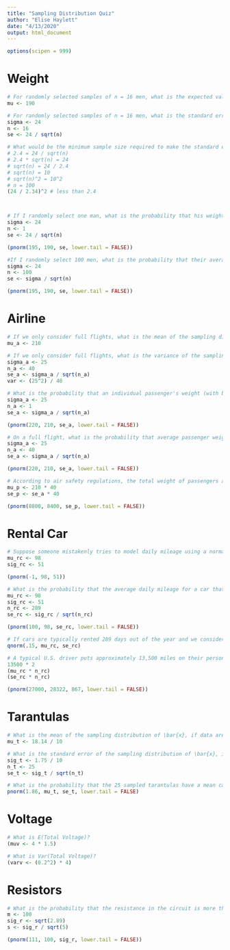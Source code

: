 ```yaml
---
title: "Sampling Distribution Quiz"
author: "Elise Haylett"
date: "4/13/2020"
output: html_document
---
```

```r
options(scipen = 999)
```

# Weight
```r
# For randomly selected samples of n = 16 men, what is the expected value of the sampling distribution of the sample mean?
mu <- 190

# For randomly selected samples of n = 16 men, what is the standard error of the sampling distribution of the sample mean?
sigma <- 24
n <- 16
se <- 24 / sqrt(n)

# What would be the minimum sample size required to make the standard error of the sampling distribution of the sample mean less than 2.4?
# 2.4 = 24 / sqrt(n)
# 2.4 * sqrt(n) = 24
# sqrt(n) = 24 / 2.4
# sqrt(n) = 10
# sqrt(n)^2 = 10^2
# n = 100
(24 / 2.34)^2 # less than 2.4



# If I randomly select one man, what is the probability that his weight is 195 pounds or more?
sigma <- 24
n <- 1
se <- 24 / sqrt(n)

(pnorm(195, 190, se, lower.tail = FALSE))

#If I randomly select 100 men, what is the probability that their average weight is 195 pounds or more?
sigma <- 24
n <- 100
se <- sigma / sqrt(n)

(pnorm(195, 190, se, lower.tail = FALSE))
```


# Airline
```r
# If we only consider full flights, what is the mean of the sampling distribution of \bar{x}, where X is individual passenger/baggage weight?
mu_a <- 210

# If we only consider full flights, what is the variance of the sampling distribution of \bar{x}, where X is individual passenger (plus baggage) weight?
sigma_a <- 25
n_a <- 40
se_a <- sigma_a / sqrt(n_a)
var <- (25^2) / 40

# What is the probability that an individual passenger's weight (with baggage) exceeds 220 pounds?
sigma_a <- 25
n_a <- 1
se_a <- sigma_a / sqrt(n_a)

(pnorm(220, 210, se_a, lower.tail = FALSE))

# On a full flight, what is the probability that average passenger weight (with baggage) exceeds 220 pounds?
sigma_a <- 25
n_a <- 40
se_a <- sigma_a / sqrt(n_a)

(pnorm(220, 210, se_a, lower.tail = FALSE))

# According to air safety regulations, the total weight of passengers and baggage should not exceed 8800 pounds. What is the probability that this happens on a full flight?
mu_p <- 210 * 40
se_p <- se_a * 40

(pnorm(8800, 8400, se_p, lower.tail = FALSE))

```


# Rental Car
```r
# Suppose someone mistakenly tries to model daily mileage using a normal curve. What proportion of the modeled mileage values would be negative—which is of course impossible in the real world?
mu_rc <- 98
sig_rc <- 51

(pnorm(-1, 98, 51))

# What is the probability that the average daily mileage for a car that was rented for 289 days last year exceeds 100 miles?
mu_rc <- 98
sig_rc <- 51
n_rc <- 289
se_rc <- sig_rc / sqrt(n_rc)

(pnorm(100, 98, se_rc, lower.tail = FALSE))

# If cars are typically rented 289 days out of the year and we consider the company's entire fleet, then 15% of vehicles were driven fewer than how many miles per day last year, on average?
qnorm(.15, mu_rc, se_rc)

# A typical U.S. driver puts approximately 13,500 miles on their personal vehicle each year. What is the probability that the total mileage (i.e., the sum of the daily mileage) for a car that was rented for a total of 289 days last year exceeds twice that amount?
13500 * 2
(mu_rc * n_rc)
(se_rc * n_rc)

(pnorm(27000, 28322, 867, lower.tail = FALSE))

```


# Tarantulas
```r
# What is the mean of the sampling distribution of \bar{x}, if data are in centimeters rather than millimeters?
mu_t <- 18.14 / 10

# What is the standard error of the sampling distribution of \bar{x}, if data are in centimeters rather than millimeters?
sig_t <- 1.75 / 10
n_t <- 25
se_t <- sig_t / sqrt(n_t)

# What is the probability that the 25 sampled tarantulas have a mean carapace length of more than 1.86 cm?
pnorm(1.86, mu_t, se_t, lower.tail = FALSE)
```


# Voltage
```r
# What is E(Total Voltage)?
(muv <- 4 * 1.5)

# What is Var(Total Voltage)?
(varv <- (0.2^2) * 4)
```


# Resistors
```r
# What is the probability that the resistance in the circuit is more than 11 ohm away from its expected value?
m <- 100
sig_r <- sqrt(2.89)
s <- sig_r / sqrt(5)

(pnorm(111, 100, sig_r, lower.tail = FALSE))

```

